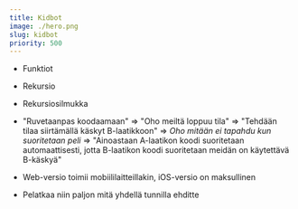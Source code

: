 ```yaml
---
title: Kidbot
image: ./hero.png
slug: kidbot
priority: 500
---
```


- Funktiot
- Rekursio
- Rekursiosilmukka
- "Ruvetaanpas koodaamaan" => "Oho meiltä loppuu tila" => "Tehdään tilaa siirtämällä käskyt B-laatikkoon" => *Oho mitään ei tapahdu kun suoritetaan peli* => "Ainoastaan A-laatikon koodi suoritetaan automaattisesti, jotta B-laatikon koodi suoritetaan meidän on käytettävä B-käskyä"

- Web-versio toimii mobiililaitteillakin, iOS-versio on maksullinen
- Pelatkaa niin paljon mitä yhdellä tunnilla ehditte
